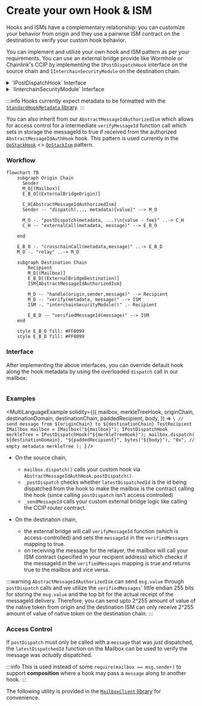 

# Create your own Hook & ISM

Hooks and ISMs have a complementary relationship: you can customize your behavior from origin and they use a pairwise ISM contract on the destination to verify your custom hook behavior.

You can implement and utilize your own hook and ISM pattern as per your requirements. You can use an external bridge provide like Wormhole or Chainlink's CCIP by implementing the `IPostDispatchHook` interface on the source chain and `IInterchainSecurityModule` on the destination chain.

<details>
<summary>`IPostDispatchHook` Interface</summary>

<Tabs groupId="lang">
<TabItem value="sol" label="Solidity">

```solidity file=<rootDir>/node_modules/@hyperlane-xyz/core/contracts/interfaces/hooks/IPostDispatchHook.sol#L16-L63

```

</TabItem>

</Tabs>
</details>

<details>
<summary>`IInterchainSecurityModule` Interface</summary>

<Tabs groupId="lang">
<TabItem value="sol" label="Solidity">

```solidity file=<rootDir>/node_modules/@hyperlane-xyz/core/contracts/interfaces/IInterchainSecurityModule.sol#L4-L35

```

</TabItem>
</Tabs>
</details>

:::info
Hooks currently expect metadata to be formatted with the [`StandardHookMetadata` library](../reference/libraries/hookmetadata.mdx).
:::

You can also inherit from our `AbstractMessageIdAuthorizedIsm` which allows for access control for a intermediate `verifyMessageId` function call which sets in storage the messageId to true if received from the authorized `AbstractMessageIdAuthHook` hook. This pattern is used currently in the [`OpStackHook`](https://github.com/hyperlane-xyz/hyperlane-monorepo/blob/ef2ece300e71a30e8f4f59e5b26e21eea012d43b/solidity/contracts/hooks/OPStackHook.sol#L33C8-L33C8) \<> [`OpStackIsm`](https://github.com/hyperlane-xyz/hyperlane-monorepo/blob/ef2ece300e71a30e8f4f59e5b26e21eea012d43b/solidity/contracts/isms/hook/OPStackIsm.sol#L31) pattern.

### Workflow

```mermaid
flowchart TB
    subgraph Origin Chain
      Sender
      M_O[(Mailbox)]
      E_B_O[(ExternalBridgeOrigin)]

      C_H[AbstractMessageIdAuthorizedIsm]
      Sender -- "dispatch(..., metadata){value}" --> M_O

      M_O -. "postDispatch(metadata, ...)\n{value - fee}" ..-> C_H
      C_H -- "externalCall(metadata, message)" --> E_B_O

    end

    E_B_O -. "crosschainCall(metadata,message)" ..-> E_B_D
    M_O -. "relay" ..-> M_D

    subgraph Destination Chain
        Recipient
        M_D[(Mailbox)]
        E_B_D[(ExternalBridgeDestination)]
        ISM{AbstractMessageIdAuthorizedIsm}

        M_D -- "handle(origin,sender,message)" --> Recipient
        M_D -- "verify(metadata, message)" --> ISM
        ISM -. "interchainSecurityModule()" .- Recipient

        E_B_D -- "verifiedMessageId(message)" --> ISM
    end

    style E_B_O fill: #FF0099
    style E_B_D fill: #FF0099
```

### Interface

After implementing the above interfaces, you can override default hook along the hook metadata by using the overloaded `dispatch` call in our mailbox:

<Tabs groupId="lang">
<TabItem value="sol" label="Solidity">

```solidity file=<rootDir>/node_modules/@hyperlane-xyz/core/contracts/Mailbox.sol#L269-L275

```

### Examples

<MultiLanguageExample
  solidity={({
    mailbox,
    merkleTreeHook,
    originChain,
    destinationDomain,
    destinationChain,
    paddedRecipient,
    body,
  }) => `\
// send message from ${originChain} to ${destinationChain} TestRecipient
IMailbox mailbox = IMailbox("${mailbox}");
IPostDispatchHook merkleTree = IPostDispatchHook("${merkleTreeHook}");
mailbox.dispatch(
  ${destinationDomain},
  "${paddedRecipient}",
  bytes("${body}"),
  "0x", // empty metadata
  merkleTree
);
`}
/>

</TabItem>
</Tabs>

- On the source chain,

  - `mailbox.dispatch()` calls your custom hook via `AbstractMessageIdAuthHook.postDispatch()`.
  - `_postDispatch` checks whether `latestDispatchedId` is the id being dispatched from the hook to make the mailbox is the contract calling the hook (since calling `postDispatch` isn't access controlled)
  - `_sendMessageId` calls your custom external bridge logic like calling the CCIP router contract.

- On the destination chain,
  - the external bridge will call `verifyMessageId` function (which is access-controlled) and sets the `messageId` in the `verifiedMessages` mapping to true.
  - on receiving the message for the relayer, the mailbox will call your ISM contract (specified in your recipient address) which checks if the messageId in the `verifiedMessages` mapping is true and returns true to the mailbox and vice versa.

:::warning
`AbstractMessageIdAuthorizedIsm` can send `msg.value` through `postDispatch` calls and we utilize the `verifiedMessages`' little endian 255 bits for storing the `msg.value` and the top bit for the actual receipt of the messageId delivery. Therefore, you can send upto 2^255 amount of value of the native token from origin and the destination ISM can only receive 2^255 amount of value of native token on the destination chain.
:::

### Access Control

If `postDispatch` must only be called with a `message` that was _just_ dispatched, the `latestDispatchedId` function on the Mailbox can be used to verify the message was _actually_ dispatched.

:::info
This is used instead of some `require(mailbox == msg.sender)` to support **composition** where a hook may pass a `message` along to another hook.
:::

<Tabs groupId="lang">
<TabItem value="sol" label="Solidity">

The following utility is provided in the [`MailboxClient` library](../reference/libraries/mailboxclient.mdx) for convenience.

```solidity file=<rootDir>/node_modules/@hyperlane-xyz/core/contracts/client/MailboxClient.sol#L89-L91

```

</TabItem>
</Tabs>
